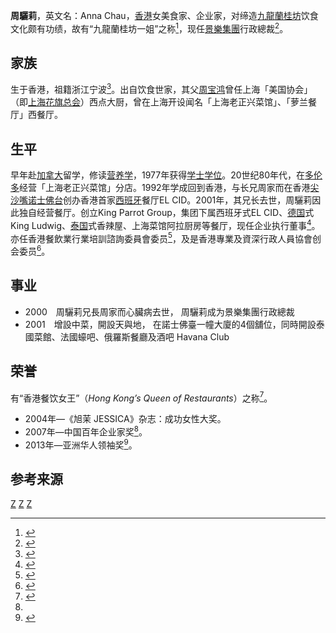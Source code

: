 '''周驪莉'''，英文名：Anna Chau，[[香港|香港]]女美食家、企业家，对缔造[[九龍|九龍]][[蘭桂坊|蘭桂坊]]饮食文化颇有功绩，故有“九龍蘭桂坊一姐”之称<ref>{{cite web|url=http://www.skypost.hk/column/%E9%BB%9B%E5%AE%89/007010001004/%E9%A4%90%E9%A3%B2%E5%A5%B3%E5%BC%B7%E4%BA%BA%20%E7%B7%A0%E9%80%A0%E3%80%8C%E4%B9%9D%E9%BE%8D%E8%98%AD%E6%A1%82%E5%9D%8A%E3%80%8D/19768|title=餐飲女強人 締造「九龍蘭桂坊」|publisher=晴报|author=黛安|date=2012-07-27|deadurl=yes|archiveurl=https://web.archive.org/web/20160304190716/http://www.skypost.hk/column/%E9%BB%9B%E5%AE%89/007010001004/%E9%A4%90%E9%A3%B2%E5%A5%B3%E5%BC%B7%E4%BA%BA%20%E7%B7%A0%E9%80%A0%E3%80%8C%E4%B9%9D%E9%BE%8D%E8%98%AD%E6%A1%82%E5%9D%8A%E3%80%8D/19768|archivedate=2016-03-04|accessdate=2015-06-30}}</ref>，现任[[景樂集團|景樂集團]]行政總裁<ref >{{cite web |url=http://hk.apple.nextmedia.com/financeestate/art/20110102/14826308 |title=九龍蘭桂坊一姐周驪莉：求存唔可以靠等 |publisher=苹果日报 |author=财经地产 |date=2011年1月2日 |accessdate=2015年6月30日 |archive-date=2016年12月30日 |archive-url=https://web.archive.org/web/20161230231434/http://hk.apple.nextmedia.com/financeestate/art/20110102/14826308 |dead-url=no }}</ref>。

==家族==

生于香港，祖籍浙江宁波<ref>{{cite web |url=http://hk.apple.supplement.nextmedia.com/food/20150306/15866358 |title=江南美人 春筍爭鮮 |publisher=果籽 |author=财经地产 |date=2015年3月8日 |accessdate=2015年6月30日 |archive-date=2015年3月13日 |archive-url=https://web.archive.org/web/20150313114731/http://hk.apple.supplement.nextmedia.com/food/20150306/15866358 |dead-url=no }}</ref>。出自饮食世家，其父[[周宝鸿|周宝鸿]]曾任上海「美国协会」（即[[上海花旗总会|上海花旗总会]]）西点大厨，曾在上海开设闻名「上海老正兴菜馆」、「萝兰餐厅」西餐厅。

==生平==
早年赴[[加拿大|加拿大]]留学，修读[[营养学|营养学]]，1977年获得[[学士学位|学士学位]]。20世纪80年代，在[[多伦多|多伦多]]经营「上海老正兴菜馆」分店。1992年学成回到香港，与长兄周家而在香港[[尖沙嘴|尖沙嘴]][[诺士佛台|诺士佛台]]创办香港首家[[西班牙|西班牙]]餐厅EL CID。2001年，其兄长去世，周驪莉因此独自经营餐厅。创立King Parrot Group，集团下属西班牙式EL CID、[[德国|德国]]式King Ludwig、[[泰国|泰国]]式香辣屋、上海菜馆阿拉厨房等餐厅，现任企业执行董事<ref name="JESSICA">{{cite web |url=http://women.sohu.com/20090528/n264217287.shtml |title=2004年旭茉JESSICA成功女性：周骊莉 |publisher=搜狐 |author=女人 |date=2009年5月28日 |access-date=2015年6月30日 |archive-url=https://web.archive.org/web/20160305021905/http://women.sohu.com/20090528/n264217287.shtml |archive-date=2016年3月5日 |dead-url=yes }}</ref>。亦任香港餐飲業行業培訓諮詢委員會委员<ref>{{cite web |url=http://www.hkqf.gov.hk/guic/com_ITACList_cater.asp |title=成員名單（2015年1月1日至2016年12月31日） |publisher=資歷架構 |author=香港教育局 }}{{dead link|date=2017年12月 |bot=InternetArchiveBot |fix-attempted=yes }}</ref>，及是香港專業及資深行政人員協會创会委员<ref >{{cite web |url=http://www.hkpasea.org/news.asp?PageNo=9&PageSize=10&menuid=7321&SupMenuID=7320&private= |title=成員名單 |publisher=香港專業及資深行政人員協會 |accessdate=2015-06-30 |archive-date=2016-03-06 |archive-url=https://web.archive.org/web/20160306031916/http://www.hkpasea.org/news.asp?PageNo=9&PageSize=10&menuid=7321&SupMenuID=7320&private= |dead-url=no }}</ref>。

==事业==
*2000　周驪莉兄長周家而心臟病去世， 周驪莉成为景樂集團行政總裁
*2001　增設中菜，開設天與地， 在諾士佛臺一幢大廈的4個舖位，同時開設泰國菜館、法國蠔吧、俄羅斯餐廳及酒吧 Havana Club

==荣誉==
有“香港餐饮女王”（''Hong Kong’s Queen of Restaurants''）之称<ref >{{cite web |url=http://thestoryexchange.org/anna-chau-hong-kong-queen-restaurants/ |title=Anna Chau: Hong Kong’s Queen of Restaurants |publisher=The Story Exchange |accessdate=2015-06-30 |archive-date=2017-01-06 |archive-url=https://web.archive.org/web/20170106035738/http://thestoryexchange.org/anna-chau-hong-kong-queen-restaurants/ |dead-url=no }}</ref>。
* 2004年—《旭茉 JESSICA》杂志：成功女性大奖。
* 2007年—中国百年企业家奖<ref name="JESSICA"/>。
* 2013年—亚洲华人领袖奖<ref >{{cite web |url=http://www.ackm.hk/whoswho/leader_files_v1.php?id=235 |title=周驪莉院士 |publisher=亞洲知識管理學院 |access-date=2015-06-30 |archive-url=https://web.archive.org/web/20160304101425/http://www.ackm.hk/whoswho/leader_files_v1.php?id=235 |archive-date=2016-03-04 |dead-url=yes }}</ref>。

==参考来源==
{{reflist|2}}

[[Category:香港商人|Z]]
[[Category:香港宁波人|Z]]
[[Category:宁波商帮|Z]]